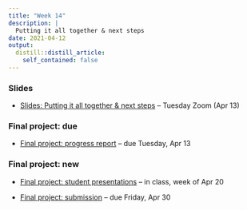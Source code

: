 ```yaml
---
title: "Week 14"
description: |
  Putting it all together & next steps
date: 2021-04-12
output:
  distill::distill_article:
    self_contained: false
---
```


### Slides

- [Slides: Putting it all together & next steps](../week-14/slides/14-1.html) -- Tuesday Zoom (Apr 13)

### Final project: due

- [Final project: progress report](../../finalproject_progress.html) -- due Tuesday, Apr 13

### Final project: new

- [Final project: student presentations](../../finalproject_present.html) -- in class, week of Apr 20

- [Final project: submission](../../finalproject_submission.html) -- due Friday, Apr 30
